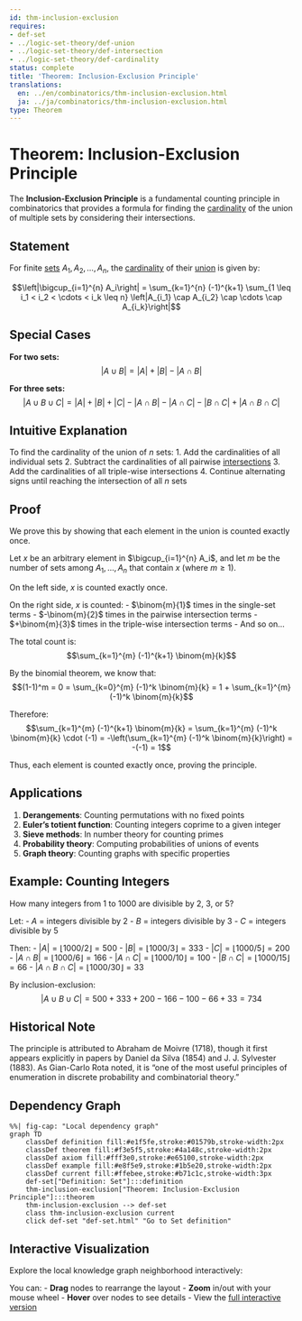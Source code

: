 ```yaml
---
id: thm-inclusion-exclusion
requires:
- def-set
- ../logic-set-theory/def-union
- ../logic-set-theory/def-intersection
- ../logic-set-theory/def-cardinality
status: complete
title: 'Theorem: Inclusion-Exclusion Principle'
translations:
  en: ../en/combinatorics/thm-inclusion-exclusion.html
  ja: ../ja/combinatorics/thm-inclusion-exclusion.html
type: Theorem
---
```


# Theorem: Inclusion-Exclusion Principle

The **Inclusion-Exclusion Principle** is a fundamental counting principle in combinatorics that provides a formula for finding the [cardinality](../logic-set-theory/def-cardinality.qmd) of the union of multiple sets by considering their intersections.

## Statement

For finite [sets](../logic-set-theory/def-set.qmd) $A_1, A_2, \ldots, A_n$, the [cardinality](../logic-set-theory/def-cardinality.qmd) of their [union](../logic-set-theory/def-union.qmd) is given by:

$$\left|\bigcup_{i=1}^{n} A_i\right| = \sum_{k=1}^{n} (-1)^{k+1} \sum_{1 \leq i_1 < i_2 < \cdots < i_k \leq n} \left|A_{i_1} \cap A_{i_2} \cap \cdots \cap A_{i_k}\right|$$

## Special Cases

**For two sets:**
$$|A \cup B| = |A| + |B| - |A \cap B|$$

**For three sets:**
$$|A \cup B \cup C| = |A| + |B| + |C| - |A \cap B| - |A \cap C| - |B \cap C| + |A \cap B \cap C|$$

## Intuitive Explanation

To find the cardinality of the union of $n$ sets:
1. Add the cardinalities of all individual sets
2. Subtract the cardinalities of all pairwise [intersections](../logic-set-theory/def-intersection.qmd)
3. Add the cardinalities of all triple-wise intersections
4. Continue alternating signs until reaching the intersection of all $n$ sets

## Proof

We prove this by showing that each element in the union is counted exactly once.

Let $x$ be an arbitrary element in $\bigcup_{i=1}^{n} A_i$, and let $m$ be the number of sets among $A_1, \ldots, A_n$ that contain $x$ (where $m \geq 1$).

On the left side, $x$ is counted exactly once.

On the right side, $x$ is counted:
- $\binom{m}{1}$ times in the single-set terms
- $-\binom{m}{2}$ times in the pairwise intersection terms
- $+\binom{m}{3}$ times in the triple-wise intersection terms
- And so on...

The total count is:
$$\sum_{k=1}^{m} (-1)^{k+1} \binom{m}{k}$$

By the binomial theorem, we know that:
$$(1-1)^m = 0 = \sum_{k=0}^{m} (-1)^k \binom{m}{k} = 1 + \sum_{k=1}^{m} (-1)^k \binom{m}{k}$$

Therefore:
$$\sum_{k=1}^{m} (-1)^{k+1} \binom{m}{k} = \sum_{k=1}^{m} (-1)^k \binom{m}{k} \cdot (-1) = -\left(\sum_{k=1}^{m} (-1)^k \binom{m}{k}\right) = -(-1) = 1$$

Thus, each element is counted exactly once, proving the principle.

## Applications

1. **Derangements**: Counting permutations with no fixed points
2. **Euler's totient function**: Counting integers coprime to a given integer
3. **Sieve methods**: In number theory for counting primes
4. **Probability theory**: Computing probabilities of unions of events
5. **Graph theory**: Counting graphs with specific properties

## Example: Counting Integers

How many integers from 1 to 1000 are divisible by 2, 3, or 5?

Let:
- $A$ = integers divisible by 2
- $B$ = integers divisible by 3
- $C$ = integers divisible by 5

Then:
- $|A| = \lfloor 1000/2 \rfloor = 500$
- $|B| = \lfloor 1000/3 \rfloor = 333$
- $|C| = \lfloor 1000/5 \rfloor = 200$
- $|A \cap B| = \lfloor 1000/6 \rfloor = 166$
- $|A \cap C| = \lfloor 1000/10 \rfloor = 100$
- $|B \cap C| = \lfloor 1000/15 \rfloor = 66$
- $|A \cap B \cap C| = \lfloor 1000/30 \rfloor = 33$

By inclusion-exclusion:
$$|A \cup B \cup C| = 500 + 333 + 200 - 166 - 100 - 66 + 33 = 734$$

## Historical Note

The principle is attributed to Abraham de Moivre (1718), though it first appears explicitly in papers by Daniel da Silva (1854) and J. J. Sylvester (1883). As Gian-Carlo Rota noted, it is "one of the most useful principles of enumeration in discrete probability and combinatorial theory."

## Dependency Graph

```mermaid
%%| fig-cap: "Local dependency graph"
graph TD
    classDef definition fill:#e1f5fe,stroke:#01579b,stroke-width:2px
    classDef theorem fill:#f3e5f5,stroke:#4a148c,stroke-width:2px
    classDef axiom fill:#fff3e0,stroke:#e65100,stroke-width:2px
    classDef example fill:#e8f5e9,stroke:#1b5e20,stroke-width:2px
    classDef current fill:#ffebee,stroke:#b71c1c,stroke-width:3px
    def-set["Definition: Set"]:::definition
    thm-inclusion-exclusion["Theorem: Inclusion-Exclusion Principle"]:::theorem
    thm-inclusion-exclusion --> def-set
    class thm-inclusion-exclusion current
    click def-set "def-set.html" "Go to Set definition"
```

## Interactive Visualization

Explore the local knowledge graph neighborhood interactively:

::: {.graph-viz data-id="thm-inclusion-exclusion" data-width="700" data-height="500"}
:::

You can:
- **Drag** nodes to rearrange the layout
- **Zoom** in/out with your mouse wheel
- **Hover** over nodes to see details
- View the [full interactive version](../../output/interactive/en/thm-inclusion-exclusion.html){target="_blank"}
